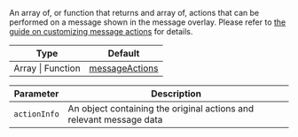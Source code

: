 An array of, or function that returns and array of, actions that can be performed on a message shown in the message overlay.
Please refer to [the guide on customizing message actions](../../../../guides//custom-message-actions.mdx) for details.

| Type              | Default                                                                                                                                  |
| ----------------- | ---------------------------------------------------------------------------------------------------------------------------------------- |
| Array \| Function | [messageActions](https://github.com/GetStream/stream-chat-react-native/blob/main/package/src/components/Message/utils/messageActions.ts) |

| Parameter    | Description                                                         |
| ------------ | ------------------------------------------------------------------- |
| `actionInfo` | An object containing the original actions and relevant message data |
